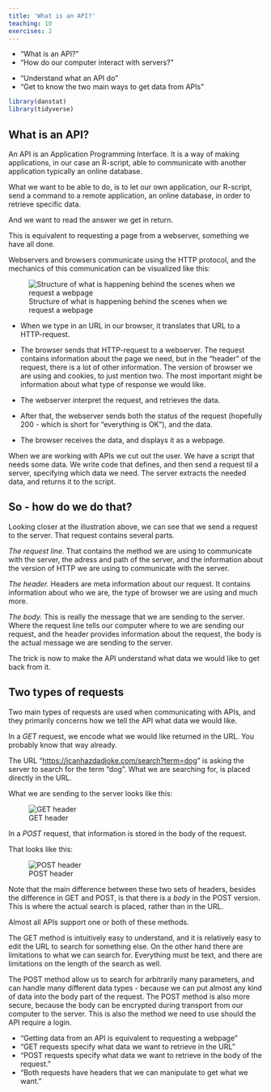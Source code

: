 ```yaml
---
title: 'What is an API?'
teaching: 10
exercises: 2
---
```


:::::::::::::::::::::::::::::::::::::: questions 

- "What is an API?"
- "How do our computer interact with servers?"

::::::::::::::::::::::::::::::::::::::::::::::::

::::::::::::::::::::::::::::::::::::: objectives

- "Understand what an API do"
- "Get to know the two main ways to get data from APIs"


::::::::::::::::::::::::::::::::::::::::::::::::


```r
library(danstat)
library(tidyverse)
```

## What is an API?

An API is an Application Programming Interface. It is a way of making
applications, in our case an R-script, able to communicate with another
application typically an online database.

What we want to be able to do, is to let our own application, our
R-script, send a command to a remote application, an online database, in
order to retrieve specific data.

And we want to read the answer we get in return.

This is equivalent to requesting a page from a webserver, something we
have all done.

Webservers and browsers communicate using the HTTP protocol, and the
mechanics of this communication can be visualized like this:



![Structure of what is happening behind the scenes when we request a webpage](fig/http-structure.png)


-   When we type in an URL in our browser, it translates that URL to a
    HTTP-request.

-   The browser sends that HTTP-request to a webserver. The request
    contains information about the page we need, but in the "header" of
    the request, there is a lot of other information. The version of
    browser we are using and cookies, to just mention two. The most
    important might be information about what type of response we would
    like.
-   The webserver interpret the request, and retrieves the data.

-   After that, the webserver sends both the status of the request
    (hopefully 200 - which is short for "everything is OK"), and the
    data.

-   The browser receives the data, and displays it as a webpage.

When we are working with APIs we cut out the user. We have a script that
needs some data. We write code that defines, and then send a request til
a server, specifying which data we need. The server extracts the needed
data, and returns it to the script.

## So - how do we do that?

Looking closer at the illustration above, we can see that we send a
request to the server. That request contains several parts.

*The request line.* That contains the method we are using to communicate
with the server, the adress and path of the server, and the information
about the version of HTTP we are using to communicate with the server.

*The header.* Headers are meta information about our request. It
contains information about who we are, the type of browser we are using
and much more.

*The body.* This is really the message that we are sending to the
server. Where the request line tells our computer where to we are
sending our request, and the header provides information about the
request, the body is the actual message we are sending to the server.

The trick is now to make the API understand what data we would like to
get back from it.

## Two types of requests

Two main types of requests are used when communicating with APIs, and
they primarily concerns how we tell the API what data we would like.

In a *GET* request, we encode what we would like returned in the URL.
You probably know that way already.

The URL "<https://icanhazdadjoke.com/search?term=dog>" is asking the
server to search for the term "dog". What we are searching for, is
placed directly in the URL.

What we are sending to the server looks like this:

![GET header](fig/GET-headers.png)

In a *POST* request, that information is stored in the body of the
request.

That looks like this:

![POST header](fig/POST-headers.png)

Note that the main difference between these two sets of headers, besides
the difference in GET and POST, is that there is a *body* in the POST
version. This is where the actual search is placed, rather than in the
URL.

Almost all APIs support one or both of these methods.

The GET method is intuitively easy to understand, and it is relatively
easy to edit the URL to search for something else. On the other hand
there are limitations to what we can search for. Everything must be
text, and there are limitations on the length of the search as well.

The POST method allow us to search for arbitrarily many parameters, and
can handle many different data types - because we can put almost any
kind of data into the body part of the request. The POST method is also
more secure, because the body can be encrypted during transport from our
computer to the server. This is also the method we need to use should
the API require a login.



::::::::::::::::::::::::::::::::::::: keypoints 

- "Getting data from an API is equivalent to requesting a webpage"
- "GET requests specify what data we want to retrieve in the URL"
- "POST requests specify what data we want to retrieve in the body of the request."
- "Both requests have headers that we can manipulate to get what we want."

::::::::::::::::::::::::::::::::::::::::::::::::

